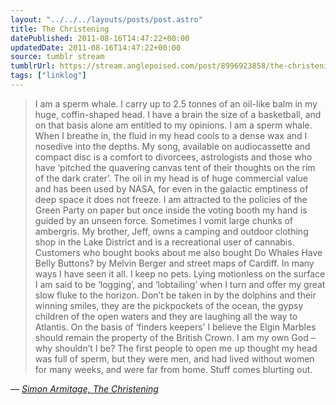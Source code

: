 ```yaml
---
layout: "../../../layouts/posts/post.astro"
title: The Christening
datePublished: 2011-08-16T14:47:22+00:00
updatedDate: 2011-08-16T14:47:22+00:00
source: tumblr stream
tumblrUrl: https://stream.anglepoised.com/post/8996923858/the-christening
tags: ["linklog"]
---
```


> I am a sperm whale. I carry up to 2.5 tonnes of an oil-like balm in my huge, coffin-shaped head. I have a brain the size of a basketball, and on that basis alone am entitled to my opinions. I am a sperm whale. When I breathe in, the fluid in my head cools to a dense wax and I nosedive into the depths. My song, available on audiocassette and compact disc is a comfort to divorcees, astrologists and those who have ‘pitched the quavering canvas tent of their thoughts on the rim of the dark crater’. The oil in my head is of huge commercial value and has been used by NASA, for even in the galactic emptiness of deep space it does not freeze. I am attracted to the policies of the Green Party on paper but once inside the voting booth my hand is guided by an unseen force. Sometimes I vomit large chunks of ambergris. My brother, Jeff, owns a camping and outdoor clothing shop in the Lake District and is a recreational user of cannabis. Customers who bought books about me also bought Do Whales Have Belly Buttons? by Melvin Berger and street maps of Cardiff. In many ways I have seen it all. I keep no pets. Lying motionless on the surface I am said to be ‘logging’, and ‘lobtailing’ when I turn and offer my great slow fluke to the horizon. Don’t be taken in by the dolphins and their winning smiles, they are the pickpockets of the ocean, the gypsy children of the open waters and they are laughing all the way to Atlantis. On the basis of ‘finders keepers’ I believe the Elgin Marbles should remain the property of the British Crown. I am my own God – why shouldn’t I be? The first people to open me up thought my head was full of sperm, but they were men, and had lived without women for many weeks, and were far from home. Stuff comes blurting out.

— <cite>[Simon Armitage, _The Christening_](https://www.theguardian.com/books/2010/jun/05/seeing-stars-simon-armitage-review)</cite>
